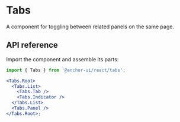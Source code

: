 # Tabs

<Subtitle>A component for toggling between related panels on the same page.</Subtitle>

<Meta
  name="description"
  content="A high-quality, unstyled React scroll area that provides a native scroll container with custom scrollbars."
/>

<Demo path="./demos/hero" />

## API reference

Import the component and assemble its parts:

```jsx title="Anatomy"
import { Tabs } from '@anchor-ui/react/tabs';

<Tabs.Root>
  <Tabs.List>
    <Tabs.Tab />
    <Tabs.Indicator />
  </Tabs.List>
  <Tabs.Panel />
</Tabs.Root>;
```

<Reference component="Tabs" parts="Root, List, Tab, Indicator, Panel" />
